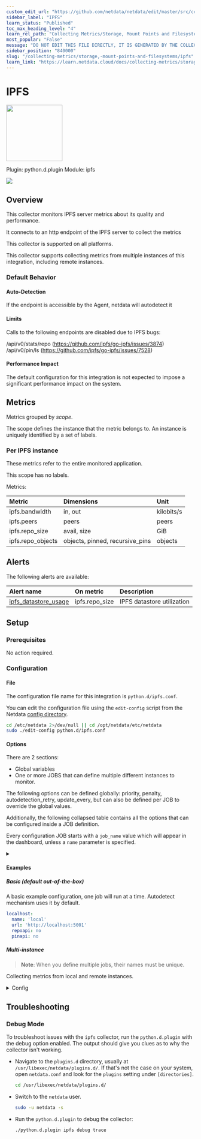 ```yaml
---
custom_edit_url: "https://github.com/netdata/netdata/edit/master/src/collectors/python.d.plugin/ipfs/metadata.yaml"
sidebar_label: "IPFS"
learn_status: "Published"
toc_max_heading_level: "4"
learn_rel_path: "Collecting Metrics/Storage, Mount Points and Filesystems"
most_popular: "False"
message: "DO NOT EDIT THIS FILE DIRECTLY, IT IS GENERATED BY THE COLLECTOR'S metadata.yaml FILE"
sidebar_position: "840000"
slug: "/collecting-metrics/storage,-mount-points-and-filesystems/ipfs"
learn_link: "https://learn.netdata.cloud/docs/collecting-metrics/storage,-mount-points-and-filesystems/ipfs"
---
```



# IPFS


<img src="https://netdata.cloud/img/ipfs.svg" width="150"/>


Plugin: python.d.plugin
Module: ipfs

<img src="https://img.shields.io/badge/maintained%20by-Netdata-%2300ab44" />

## Overview

This collector monitors IPFS server metrics about its quality and performance.

It connects to an http endpoint of the IPFS server to collect the metrics

This collector is supported on all platforms.

This collector supports collecting metrics from multiple instances of this integration, including remote instances.


### Default Behavior

#### Auto-Detection

If the endpoint is accessible by the Agent, netdata will autodetect it

#### Limits

Calls to the following endpoints are disabled due to IPFS bugs:

/api/v0/stats/repo (https://github.com/ipfs/go-ipfs/issues/3874)
/api/v0/pin/ls (https://github.com/ipfs/go-ipfs/issues/7528)


#### Performance Impact

The default configuration for this integration is not expected to impose a significant performance impact on the system.


## Metrics

Metrics grouped by *scope*.

The scope defines the instance that the metric belongs to. An instance is uniquely identified by a set of labels.



### Per IPFS instance

These metrics refer to the entire monitored application.

This scope has no labels.

Metrics:

| Metric | Dimensions | Unit |
|:------|:----------|:----|
| ipfs.bandwidth | in, out | kilobits/s |
| ipfs.peers | peers | peers |
| ipfs.repo_size | avail, size | GiB |
| ipfs.repo_objects | objects, pinned, recursive_pins | objects |



## Alerts


The following alerts are available:

| Alert name  | On metric | Description |
|:------------|:----------|:------------|
| [ ipfs_datastore_usage ](https://github.com/netdata/netdata/blob/master/src/health/health.d/ipfs.conf) | ipfs.repo_size | IPFS datastore utilization |


## Setup

### Prerequisites

No action required.

### Configuration

#### File

The configuration file name for this integration is `python.d/ipfs.conf`.


You can edit the configuration file using the `edit-config` script from the
Netdata [config directory](/docs/netdata-agent/configuration#the-netdata-config-directory).

```bash
cd /etc/netdata 2>/dev/null || cd /opt/netdata/etc/netdata
sudo ./edit-config python.d/ipfs.conf
```
#### Options

There are 2 sections:

* Global variables
* One or more JOBS that can define multiple different instances to monitor.

The following options can be defined globally: priority, penalty, autodetection_retry, update_every, but can also be defined per JOB to override the global values.

Additionally, the following collapsed table contains all the options that can be configured inside a JOB definition.

Every configuration JOB starts with a `job_name` value which will appear in the dashboard, unless a `name` parameter is specified.


<details><summary></summary>

| Name | Description | Default | Required |
|:----|:-----------|:-------|:--------:|
| update_every | Sets the default data collection frequency. | 5 | no |
| priority | Controls the order of charts at the netdata dashboard. | 60000 | no |
| autodetection_retry | Sets the job re-check interval in seconds. | 0 | no |
| penalty | Indicates whether to apply penalty to update_every in case of failures. | yes | no |
| name | The JOB's name as it will appear at the dashboard (by default is the job_name) | job_name | no |
| url | URL to the IPFS API | no | yes |
| repoapi | Collect repo metrics. | no | no |
| pinapi | Set status of IPFS pinned object polling. | no | no |

</details>

#### Examples

##### Basic (default out-of-the-box)

A basic example configuration, one job will run at a time. Autodetect mechanism uses it by default.

```yaml
localhost:
  name: 'local'
  url: 'http://localhost:5001'
  repoapi: no
  pinapi: no

```
##### Multi-instance

> **Note**: When you define multiple jobs, their names must be unique.

Collecting metrics from local and remote instances.


<details><summary>Config</summary>

```yaml
localhost:
  name: 'local'
  url: 'http://localhost:5001'
  repoapi: no
  pinapi: no

remote_host:
  name: 'remote'
  url: 'http://192.0.2.1:5001'
  repoapi: no
  pinapi: no

```
</details>



## Troubleshooting

### Debug Mode

To troubleshoot issues with the `ipfs` collector, run the `python.d.plugin` with the debug option enabled. The output
should give you clues as to why the collector isn't working.

- Navigate to the `plugins.d` directory, usually at `/usr/libexec/netdata/plugins.d/`. If that's not the case on
  your system, open `netdata.conf` and look for the `plugins` setting under `[directories]`.

  ```bash
  cd /usr/libexec/netdata/plugins.d/
  ```

- Switch to the `netdata` user.

  ```bash
  sudo -u netdata -s
  ```

- Run the `python.d.plugin` to debug the collector:

  ```bash
  ./python.d.plugin ipfs debug trace
  ```


